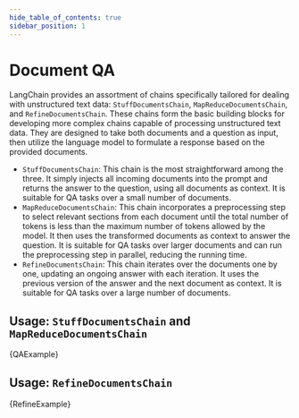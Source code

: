 ```yaml
---
hide_table_of_contents: true
sidebar_position: 1
---
```



# Document QA

LangChain provides an assortment of chains specifically tailored for dealing with unstructured text data: `StuffDocumentsChain`, `MapReduceDocumentsChain`, and `RefineDocumentsChain`. These chains form the basic building blocks for developing more complex chains capable of processing unstructured text data. They are designed to take both documents and a question as input, then utilize the language model to formulate a response based on the provided documents.

- `StuffDocumentsChain`: This chain is the most straightforward among the three. It simply injects all incoming documents into the prompt and returns the answer to the question, using all documents as context. It is suitable for QA tasks over a small number of documents.
- `MapReduceDocumentsChain`: This chain incorporates a preprocessing step to select relevant sections from each document until the total number of tokens is less than the maximum number of tokens allowed by the model. It then uses the transformed documents as context to answer the question. It is suitable for QA tasks over larger documents and can run the preprocessing step in parallel, reducing the running time.
- `RefineDocumentsChain`: This chain iterates over the documents one by one, updating an ongoing answer with each iteration. It uses the previous version of the answer and the next document as context. It is suitable for QA tasks over a large number of documents.

## Usage: `StuffDocumentsChain` and `MapReduceDocumentsChain`

<CodeBlock language="typescript">{QAExample}</CodeBlock>

## Usage: `RefineDocumentsChain`

<CodeBlock language="typescript">{RefineExample}</CodeBlock>
